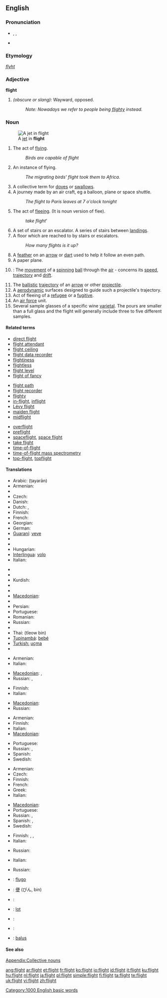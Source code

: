 {{wikipedia|dab=Flight (disambiguation)|flight}}
==English==

===Pronunciation===
* {{enPR|flīt}}, {{IPA|/flaɪt/}}, {{SAMPA|/flaIt/}}
* {{audio|en-us-flight.ogg|Audio (US)}}
*: {{rhymes|aɪt}}

===Etymology===
{{etyl|ang}} ''[[flyht]]''

===Adjective===
'''flight'''

# ''(obscure or slang):'' Wayward, opposed.
#: ''Note: Nowadays we refer to people being [[flighty]] instead.''

===Noun===
{{wikipedia}}
{{en-noun|s|-}}
[[Image:MiG-17F Top View.JPG|thumb|right|A [[jet]] in '''flight''']]

# The act of [[fly]]ing.
#: ''Birds are capable of flight''
# An instance of flying.
#: ''The migrating birds' flight took them to Africa.''
# A collective term for [[dove]]s or [[swallow]]s.
# A journey made by an air craft, eg a balloon, plane or space shuttle.
#: ''The flight to Paris leaves at 7 o'clock tonight''
# The act of [[flee]]ing. (It is noun version of flee).
#: ''take flight'''
# A set of stairs or an escalator.  A series of stairs between [[Landing|landings]].
# A floor which are reached to by stairs or escalators.
#: ''How many flights is it up?''
# A [[feather]] on an [[arrow]] or [[dart]] used to help it follow an even path.
# A paper plane.
# {{cricket}}: The [[movement]] of a [[spinning]] [[ball]] through the [[air]] - concerns its [[speed]], [[trajectory]] and [[drift]].
# The [[ballistic]] [[trajectory]] of an [[arrow]] or other [[projectile]].
# A [[aerodynamics|aerodynamic]] surfaces designed to guide such a projectile's trajectory.
# Act of fleeing of a [[refugee]] or a [[fugitive]].
# An [[air force]] unit.
# Several sample glasses of a specific wine [[varietal]]. The pours are smaller than a full glass and the flight will generally include three to five different samples.

====Related terms====
{{top3}}
* [[direct flight]]
* [[flight attendant]]
* [[flight ceiling]]
* [[flight data recorder]]
* [[flightiness]]
* [[flightless]]
* [[flight level]]
* [[flight of fancy]]
{{mid3}}
* [[flight path]]
* [[flight recorder]]
* [[flighty]]
* [[in-flight]], [[inflight]]
* [[Lévy flight]]
* [[maiden flight]]
* [[midflight]]
{{mid3}}
* [[overflight]]
* [[preflight]]
* [[spaceflight]], [[space flight]]
* [[take flight]]
* [[time-of-flight]]
* [[time-of-flight mass spectrometry]]
* [[top-flight]], [[topflight]]
{{bottom}}

====Translations====
{{trans-top|act of flying}}
* Arabic: {{Arab|[[طيران]]}} (ṭayarān) {{m}}
* Armenian: {{t-|hy|թռիչք|tr=t'ṙičk'|sc=Armn|xs=Armenian}}
* {{trreq|Chinese}}
* Czech: {{t-|cs|let|m}}
* Danish: {{t|da|flyvning|c}}
* Dutch: {{t+|nl|vlucht|f}}, {{t+|nl|vliegen|n}}
* Finnish: {{t+|fi|lento}}
* French: {{t+|fr|vol|m}}
* Georgian: {{t|ka|გაფრენა|tr=gap'rena|xs=Georgian}}
* German: {{t+|de|Flug|m}}
* [[Guaraní]]: [[veve]]
* {{trreq|Hebrew}}
* {{trreq|Hindi}}
* Hungarian: {{t+|hu|repülés}}
* [[Interlingua]]: [[volo]]
* Italian: {{t+|it|volo|m}}
{{trans-mid}}
* {{trreq|Japanese}}
* {{trreq|Korean}}
* Kurdish: {{t+|ku|firr}}
* {{trreq|Latvian}}
* {{trreq|Lithuanian}}
* [[Macedonian]]: {{t|mk|лет|m|tr=let|sc=Cyrl}}
* {{trreq|Old English}}
* Persian: {{t+|fa|پرش|sc=fa-Arab|xs=Persian}}
* Portuguese: {{t+|pt|vôo|m}}
* Romanian: {{t-|ro|zbor|n}}
* Russian: {{t|ru|полёт|m|tr=poljót|sc=Cyrl}}
* {{trreq|Spanish}}
* Thai: {{Thai|[[เที่ยวบิน]]}} (tîeow bin)
* [[Tupinambá]]: [[bebé]]
* [[Turkish: ]] [[uçma]]
* {{trreq|Vietnamese}}
{{trans-bottom}}

{{trans-top|instance of flying}}
* Armenian: {{t-|hy|թռիչք|tr=t'ṙičk'|sc=Armn|xs=Armenian}}
* Italian: {{t+|it|volo|m}}
{{trans-mid}}
* [[Macedonian]]: {{t|mk|лет|m|tr=let|sc=Cyrl}},  {{t|mk|летање|n|tr=létanje|sc=Cyrl}}
* Russian: {{t|ru|полёт|m|tr=poljót|sc=Cyrl}}, {{t|ru|перелёт|m|tr=pereljót|sc=Cyrl}}
{{trans-bottom}}

{{trans-top|group of doves or swallows}}
* Finnish: {{t+|fi|parvi}}
* Italian: {{t+|it|stormo|m}}
{{trans-mid}}
* [[Macedonian]]: {{t|mk|јато|n|tr=játo|sc=Cyrl}}
* Russian: {{t+|ru|стая|f|tr=stája|sc=Cyrl}}
{{trans-bottom}}

{{trans-top|journey made by an aircraft}}
* Armenian: {{t-|hy|թռիչք|tr=t'ṙičk'|sc=Armn|xs=Armenian}}
* Finnish: {{t+|fi|lento}}
* Italian: {{t+|it|volo|m}}
* [[Macedonian]]: {{t|mk|лет|m|tr=let|sc=Cyrl}}
{{trans-mid}}
* Portuguese: {{t+|pt|vôo|m}}
* Russian: {{t|ru|полёт|m|tr=poljót|sc=Cyrl}}, {{t|ru|перелёт|m|tr=pereljót|sc=Cyrl}}
* Spanish: {{t+|es|vuelo|m}}
* Swedish: {{t-|sv|flight|c}}
{{trans-bottom}}

{{trans-top|act of fleeing}}
* Armenian: {{t-|hy|փախուստ|tr=p'axust|sc=Armn|xs=Armenian}}
* Czech: {{t-|cs|útěk|m}}
* Finnish: {{t+|fi|pako}}
* French: {{t+|fr|fuite|f}}
* Greek: {{t+|el|φόβος|m|sc=Grek}}
* Italian: {{t+|it|fuga|f}}
{{trans-mid}}
* [[Macedonian]]: {{t|mk|бегство|n|tr=bégstvo|sc=Cyrl}}
* Portuguese: {{t+|pt|fuga|f}}
* Russian: {{t|ru|побег|m|tr=pobég|sc=Cyrl}}, {{t|ru|бегство|n|tr=bégstvo|sc=Cyrl}}
* Spanish: {{t-|es|fuga|f}}, {{t+|es|huida}}
* Swedish: {{t+|sv|flykt|c}}
{{trans-bottom}}

{{trans-top|set of stairs}}
* Finnish: {{t-|fi|portaat}}, {{t-|fi|raput}}, {{t-|fi|portaikko}}
* Italian: {{t-|it|rampa|f}}
{{trans-mid}}
* Russian: {{t|ru|пролёт|m|tr=proljót|sc=Cyrl}}
{{trans-bottom}}

{{trans-top|floor of building}}
* Italian: {{t+|it|piano|m}}
{{trans-mid}}
* Russian: {{t|ru|пролёт|m|tr=proljót|sc=Cyrl}}
{{trans-bottom}}

{{trans-top|feather on an arrow}}
{{trans-mid}}
{{trans-bottom}}

{{checktrans-top}}
* {{ttbc|Esperanto}}: [[flugo]]
* {{ttbc|Japanese}}: [[便#Japanese|便]] (びん, bin)
* {{ttbc|Latin}}: {{t-|la|fuga|f}}
{{checktrans-mid}}
* {{ttbc|Polish}}: [[lot#Polish|lot]] {{m}}
* {{ttbc|Serbian}}: {{t-|sr|лет|m|tr=let|sc=Cyrl}}
* {{ttbc|Slovene}}: {{t+|sl|beg|m}}
* {{ttbc|Tok Pisin}}: [[balus]]
{{checktrans-bottom}}

====See also====
[[Appendix:Collective nouns]]

[[Category:1000 English basic words]]

[[ang:flight]]
[[ar:flight]]
[[et:flight]]
[[fr:flight]]
[[ko:flight]]
[[io:flight]]
[[id:flight]]
[[it:flight]]
[[ku:flight]]
[[hu:flight]]
[[nl:flight]]
[[ja:flight]]
[[pl:flight]]
[[simple:flight]]
[[fi:flight]]
[[ta:flight]]
[[te:flight]]
[[uk:flight]]
[[vi:flight]]
[[zh:flight]]